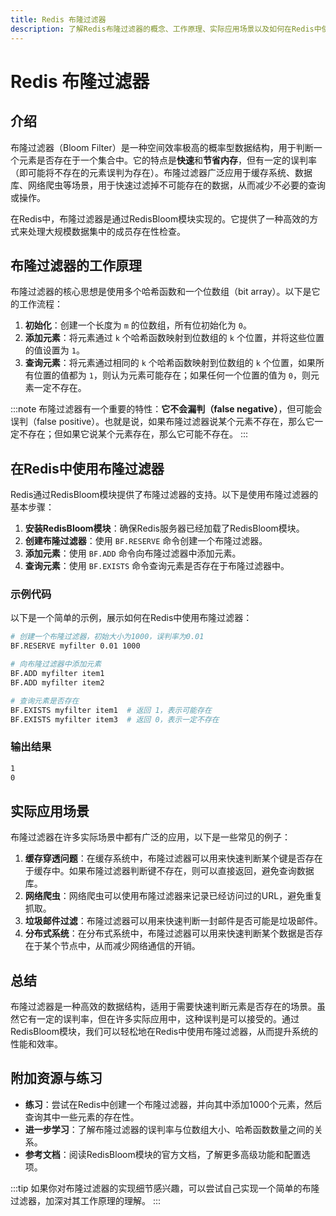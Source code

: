 ```yaml
---
title: Redis 布隆过滤器
description: 了解Redis布隆过滤器的概念、工作原理、实际应用场景以及如何在Redis中使用它。
---
```


# Redis 布隆过滤器

## 介绍

布隆过滤器（Bloom Filter）是一种空间效率极高的概率型数据结构，用于判断一个元素是否存在于一个集合中。它的特点是**快速**和**节省内存**，但有一定的误判率（即可能将不存在的元素误判为存在）。布隆过滤器广泛应用于缓存系统、数据库、网络爬虫等场景，用于快速过滤掉不可能存在的数据，从而减少不必要的查询或操作。

在Redis中，布隆过滤器是通过RedisBloom模块实现的。它提供了一种高效的方式来处理大规模数据集中的成员存在性检查。

## 布隆过滤器的工作原理

布隆过滤器的核心思想是使用多个哈希函数和一个位数组（bit array）。以下是它的工作流程：

1. **初始化**：创建一个长度为 `m` 的位数组，所有位初始化为 `0`。
2. **添加元素**：将元素通过 `k` 个哈希函数映射到位数组的 `k` 个位置，并将这些位置的值设置为 `1`。
3. **查询元素**：将元素通过相同的 `k` 个哈希函数映射到位数组的 `k` 个位置，如果所有位置的值都为 `1`，则认为元素可能存在；如果任何一个位置的值为 `0`，则元素一定不存在。

:::note
布隆过滤器有一个重要的特性：**它不会漏判（false negative）**，但可能会误判（false positive）。也就是说，如果布隆过滤器说某个元素不存在，那么它一定不存在；但如果它说某个元素存在，那么它可能不存在。
:::

## 在Redis中使用布隆过滤器

Redis通过RedisBloom模块提供了布隆过滤器的支持。以下是使用布隆过滤器的基本步骤：

1. **安装RedisBloom模块**：确保Redis服务器已经加载了RedisBloom模块。
2. **创建布隆过滤器**：使用 `BF.RESERVE` 命令创建一个布隆过滤器。
3. **添加元素**：使用 `BF.ADD` 命令向布隆过滤器中添加元素。
4. **查询元素**：使用 `BF.EXISTS` 命令查询元素是否存在于布隆过滤器中。

### 示例代码

以下是一个简单的示例，展示如何在Redis中使用布隆过滤器：

```bash
# 创建一个布隆过滤器，初始大小为1000，误判率为0.01
BF.RESERVE myfilter 0.01 1000

# 向布隆过滤器中添加元素
BF.ADD myfilter item1
BF.ADD myfilter item2

# 查询元素是否存在
BF.EXISTS myfilter item1  # 返回 1，表示可能存在
BF.EXISTS myfilter item3  # 返回 0，表示一定不存在
```

### 输出结果

```bash
1
0
```

## 实际应用场景

布隆过滤器在许多实际场景中都有广泛的应用，以下是一些常见的例子：

1. **缓存穿透问题**：在缓存系统中，布隆过滤器可以用来快速判断某个键是否存在于缓存中。如果布隆过滤器判断键不存在，则可以直接返回，避免查询数据库。
2. **网络爬虫**：网络爬虫可以使用布隆过滤器来记录已经访问过的URL，避免重复抓取。
3. **垃圾邮件过滤**：布隆过滤器可以用来快速判断一封邮件是否可能是垃圾邮件。
4. **分布式系统**：在分布式系统中，布隆过滤器可以用来快速判断某个数据是否存在于某个节点中，从而减少网络通信的开销。

## 总结

布隆过滤器是一种高效的数据结构，适用于需要快速判断元素是否存在的场景。虽然它有一定的误判率，但在许多实际应用中，这种误判是可以接受的。通过RedisBloom模块，我们可以轻松地在Redis中使用布隆过滤器，从而提升系统的性能和效率。

## 附加资源与练习

- **练习**：尝试在Redis中创建一个布隆过滤器，并向其中添加1000个元素，然后查询其中一些元素的存在性。
- **进一步学习**：了解布隆过滤器的误判率与位数组大小、哈希函数数量之间的关系。
- **参考文档**：阅读RedisBloom模块的官方文档，了解更多高级功能和配置选项。

:::tip
如果你对布隆过滤器的实现细节感兴趣，可以尝试自己实现一个简单的布隆过滤器，加深对其工作原理的理解。
:::